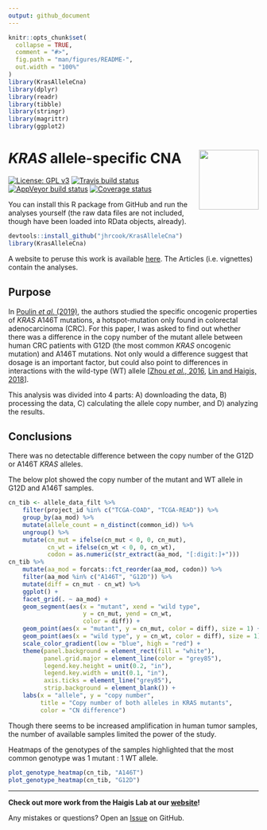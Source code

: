 ```yaml
---
output: github_document
---
```


<!-- README.md is generated from README.Rmd. Please edit that file -->

```r
knitr::opts_chunk$set(
  collapse = TRUE,
  comment = "#>",
  fig.path = "man/figures/README-",
  out.width = "100%"
)
library(KrasAlleleCna)
library(dplyr)
library(readr)
library(tibble)
library(stringr)
library(magrittr)
library(ggplot2)
```
# *KRAS* allele-specific CNA <a href="https://jhrcook.github.io/KrasAlleleCna/index.html"> <img src="man/figures/logo.png" align="right" alt="" width="120" /> </a> 

[![License: GPL v3](https://img.shields.io/badge/License-GPLv3-blue.svg)](https://www.gnu.org/licenses/gpl-3.0)
[![Travis build status](https://travis-ci.org/jhrcook/KrasAlleleCna.svg?branch=master)](https://travis-ci.org/jhrcook/KrasAlleleCna)
[![AppVeyor build status](https://ci.appveyor.com/api/projects/status/github/jhrcook/KrasAlleleCna?branch=master&svg=true)](https://ci.appveyor.com/project/jhrcook/KrasAlleleCna)
[![Coverage status](https://codecov.io/gh/jhrcook/KrasAlleleCna/branch/master/graph/badge.svg)](https://codecov.io/github/jhrcook/KrasAlleleCna?branch=master)

You can install this R package from GitHub and run the analyses yourself (the raw data files are not included, though have been loaded into RData objects, already).

```r
devtools::install_github("jhrcook/KrasAlleleCna")
library(KrasAlleleCna)
```

A website to peruse this work is available [here](https://jhrcook.github.io/KrasAlleleCna/). The Articles (i.e. vignettes) contain the analyses.

## Purpose

In [Poulin *et al.* (2019)](http://cancerdiscovery.aacrjournals.org/content/early/2019/04/05/2159-8290.CD-18-1220), the authors studied the specific oncogenic properties of *KRAS* A146T mutations, a hotspot-mutation only found in colorectal adenocarcinoma (CRC). For this paper, I was asked to find out whether there was a difference in the copy number of the mutant allele between human CRC patients with G12D (the most common *KRAS* oncogenic mutation) and A146T mutations. Not only would a difference suggest that dosage is an important factor, but could also point to differences in interactions with the wild-type (WT) allele [[Zhou *et al.*, 2016](https://www.ncbi.nlm.nih.gov/pubmed/27422332), [Lin and Haigis, 2018](https://www.ncbi.nlm.nih.gov/pubmed/29425486)]. 

This analysis was divided into 4 parts: A) downloading the data, B) processing the data, C) calculating the allele copy number, and D) analyzing the results.

## Conclusions

There was no detectable difference between the copy number of the G12D or A146T *KRAS* alleles.

The below plot showed the copy number of the mutant and WT allele in G12D and A146T samples.

```r
cn_tib <- allele_data_filt %>%
    filter(project_id %in% c("TCGA-COAD", "TCGA-READ")) %>%
    group_by(aa_mod) %>%
    mutate(allele_count = n_distinct(common_id)) %>%
    ungroup() %>%
    mutate(cn_mut = ifelse(cn_mut < 0, 0, cn_mut),
           cn_wt = ifelse(cn_wt < 0, 0, cn_wt),
           codon = as.numeric(str_extract(aa_mod, "[:digit:]+")))
cn_tib %>%
    mutate(aa_mod = forcats::fct_reorder(aa_mod, codon)) %>%
    filter(aa_mod %in% c("A146T", "G12D")) %>%
    mutate(diff = cn_mut - cn_wt) %>%
    ggplot() +
    facet_grid(. ~ aa_mod) +
    geom_segment(aes(x = "mutant", xend = "wild type",
                     y = cn_mut, yend = cn_wt,
                     color = diff)) +
    geom_point(aes(x = "mutant", y = cn_mut, color = diff), size = 1) +
    geom_point(aes(x = "wild type", y = cn_wt, color = diff), size = 1) +
    scale_color_gradient(low = "blue", high = "red") +
    theme(panel.background = element_rect(fill = "white"),
          panel.grid.major = element_line(color = "grey85"),
          legend.key.height = unit(0.2, "in"),
          legend.key.width = unit(0.1, "in"),
          axis.ticks = element_line("grey85"),
          strip.background = element_blank()) +
    labs(x = "allele", y = "copy number",
         title = "Copy number of both alleles in KRAS mutants",
         color = "CN difference")

```

Though there seems to be increased amplification in human tumor samples, the number of available samples limited the power of the study.

Heatmaps of the genotypes of the samples highlighted that the most common genotype was 1 mutant : 1 WT allele.

```r
plot_genotype_heatmap(cn_tib, "A146T")
plot_genotype_heatmap(cn_tib, "G12D")
```

---

**Check out more work from the Haigis Lab at our [website](https://www.haigislab.org)!**

Any mistakes or questions? Open an [Issue](https://github.com/jhrcook/KrasAlleleCna/issues) on GitHub.


